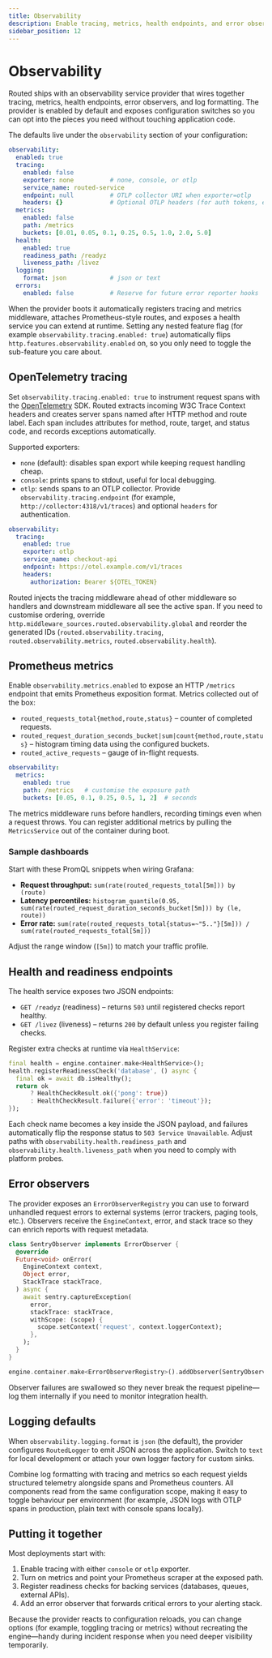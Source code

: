 ```yaml
---
title: Observability
description: Enable tracing, metrics, health endpoints, and error observers
sidebar_position: 12
---
```


# Observability

Routed ships with an observability service provider that wires together tracing, metrics, health endpoints, error observers, and log formatting. The provider is enabled by default and exposes configuration switches so you can opt into the pieces you need without touching application code.

The defaults live under the `observability` section of your configuration:

```yaml title="config/app.yaml"
observability:
  enabled: true
  tracing:
    enabled: false
    exporter: none          # none, console, or otlp
    service_name: routed-service
    endpoint: null          # OTLP collector URI when exporter=otlp
    headers: {}             # Optional OTLP headers (for auth tokens, etc.)
  metrics:
    enabled: false
    path: /metrics
    buckets: [0.01, 0.05, 0.1, 0.25, 0.5, 1.0, 2.0, 5.0]
  health:
    enabled: true
    readiness_path: /readyz
    liveness_path: /livez
  logging:
    format: json            # json or text
  errors:
    enabled: false          # Reserve for future error reporter hooks
```

When the provider boots it automatically registers tracing and metrics middleware, attaches Prometheus-style routes, and exposes a health service you can extend at runtime. Setting any nested feature flag (for example `observability.tracing.enabled: true`) automatically flips `http.features.observability.enabled` on, so you only need to toggle the sub-feature you care about.

## OpenTelemetry tracing

Set `observability.tracing.enabled: true` to instrument request spans with the [OpenTelemetry](https://opentelemetry.io/) SDK. Routed extracts incoming W3C Trace Context headers and creates server spans named after HTTP method and route label. Each span includes attributes for method, route, target, and status code, and records exceptions automatically.

Supported exporters:

- `none` (default): disables span export while keeping request handling cheap.
- `console`: prints spans to stdout, useful for local debugging.
- `otlp`: sends spans to an OTLP collector. Provide `observability.tracing.endpoint` (for example, `http://collector:4318/v1/traces`) and optional `headers` for authentication.

```yaml title="config/app.yaml"
observability:
  tracing:
    enabled: true
    exporter: otlp
    service_name: checkout-api
    endpoint: https://otel.example.com/v1/traces
    headers:
      authorization: Bearer ${OTEL_TOKEN}
```

Routed injects the tracing middleware ahead of other middleware so handlers and downstream middleware all see the active span. If you need to customise ordering, override `http.middleware_sources.routed.observability.global` and reorder the generated IDs (`routed.observability.tracing`, `routed.observability.metrics`, `routed.observability.health`).

## Prometheus metrics

Enable `observability.metrics.enabled` to expose an HTTP `/metrics` endpoint that emits Prometheus exposition format. Metrics collected out of the box:

- `routed_requests_total{method,route,status}` – counter of completed requests.
- `routed_request_duration_seconds_bucket|sum|count{method,route,status}` – histogram timing data using the configured buckets.
- `routed_active_requests` – gauge of in-flight requests.

```yaml title="config/app.yaml"
observability:
  metrics:
    enabled: true
    path: /metrics   # customise the exposure path
    buckets: [0.05, 0.1, 0.25, 0.5, 1, 2]  # seconds
```

The metrics middleware runs before handlers, recording timings even when a request throws. You can register additional metrics by pulling the `MetricsService` out of the container during boot.

### Sample dashboards

Start with these PromQL snippets when wiring Grafana:

- **Request throughput:** `sum(rate(routed_requests_total[5m])) by (route)`
- **Latency percentiles:** `histogram_quantile(0.95, sum(rate(routed_request_duration_seconds_bucket[5m])) by (le, route))`
- **Error rate:** `sum(rate(routed_requests_total{status=~"5.."}[5m])) / sum(rate(routed_requests_total[5m]))`

Adjust the range window (`[5m]`) to match your traffic profile.

## Health and readiness endpoints

The health service exposes two JSON endpoints:

- `GET /readyz` (readiness) – returns `503` until registered checks report healthy.
- `GET /livez` (liveness) – returns `200` by default unless you register failing checks.

Register extra checks at runtime via `HealthService`:

```dart
final health = engine.container.make<HealthService>();
health.registerReadinessCheck('database', () async {
  final ok = await db.isHealthy();
  return ok
      ? HealthCheckResult.ok({'pong': true})
      : HealthCheckResult.failure({'error': 'timeout'});
});
```

Each check name becomes a key inside the JSON payload, and failures automatically flip the response status to `503 Service Unavailable`. Adjust paths with `observability.health.readiness_path` and `observability.health.liveness_path` when you need to comply with platform probes.

## Error observers

The provider exposes an `ErrorObserverRegistry` you can use to forward unhandled request errors to external systems (error trackers, paging tools, etc.). Observers receive the `EngineContext`, error, and stack trace so they can enrich reports with request metadata.

```dart
class SentryObserver implements ErrorObserver {
  @override
  Future<void> onError(
    EngineContext context,
    Object error,
    StackTrace stackTrace,
  ) async {
    await sentry.captureException(
      error,
      stackTrace: stackTrace,
      withScope: (scope) {
        scope.setContext('request', context.loggerContext);
      },
    );
  }
}

engine.container.make<ErrorObserverRegistry>().addObserver(SentryObserver());
```

Observer failures are swallowed so they never break the request pipeline—log them internally if you need to monitor integration health.

## Logging defaults

When `observability.logging.format` is `json` (the default), the provider configures `RoutedLogger` to emit JSON across the application. Switch to `text` for local development or attach your own logger factory for custom sinks.

Combine log formatting with tracing and metrics so each request yields structured telemetry alongside spans and Prometheus counters. All components read from the same configuration scope, making it easy to toggle behaviour per environment (for example, JSON logs with OTLP spans in production, plain text with console spans locally).

## Putting it together

Most deployments start with:

1. Enable tracing with either `console` or `otlp` exporter.
2. Turn on metrics and point your Prometheus scraper at the exposed path.
3. Register readiness checks for backing services (databases, queues, external APIs).
4. Add an error observer that forwards critical errors to your alerting stack.

Because the provider reacts to configuration reloads, you can change options (for example, toggling tracing or metrics) without recreating the engine—handy during incident response when you need deeper visibility temporarily.
